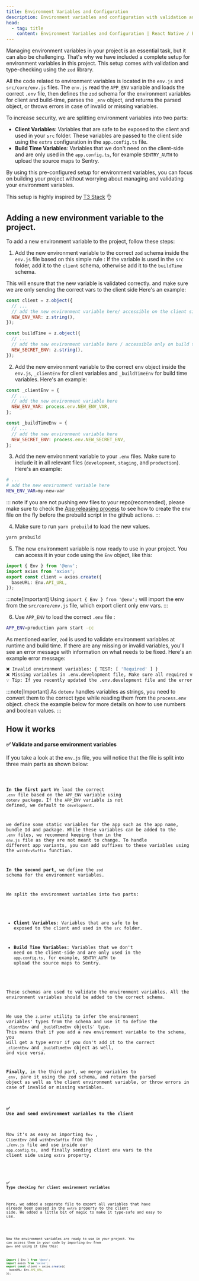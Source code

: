 ```yaml
---
title: Environment Variables and Configuration
description: Environment variables and configuration with validation and type-checking.
head:
  - tag: title
    content: Environment Variables and Configuration | React Native / Expo Starter
---
```



Managing environment variables in your project is an essential task, but it can also be challenging. That's why we have included a complete setup for environment variables in this project. This setup comes with validation and type-checking using the `zod` library.

All the code related to environment variables is located in the `env.js` and `src/core/env.js` files. The `env.js` read the `APP_ENV` variable and loads the correct `.env` file, then defines the `zod` schema for the environment variables for client and build-time, parses the `_env` object, and returns the parsed object, or throws errors in case of invalid or missing variables.

To increase security, we are splitting environment variables into two parts:

- **Client Variables**: Variables that are safe to be exposed to the client and used in your `src` folder. These variables are passed to the client side using the `extra` configuration in the `app.config.ts` file.
- **Build Time Variables**: Variables that we don't need on the client-side and are only used in the `app.config.ts`, for example `SENTRY_AUTH` to upload the source maps to Sentry.

By using this pre-configured setup for environment variables, you can focus on building your project without worrying about managing and validating your environment variables.

This setup is highly inspired by [T3 Stack](https://create.t3.gg/) 👌

## Adding a new environment variable to the project.

To add a new environment variable to the project, follow these steps:

1. Add the new environment variable to the correct `zod` schema inside the `env.js` file based on this simple rule :
   If the variable is used in the `src` folder, add it to the `client` schema, otherwise add it to the `buildTime` schema.

This will ensure that the new variable is validated correctly. and make sure we are only sending the correct vars to the client side
Here's an example:

```js title="env.js"
const client = z.object({
  // ...
  // add the new environment variable here/ accessible on the client side and build time(app.config.ts)
  NEW_ENV_VAR: z.string(),
});

const buildTime = z.object({
  // ...
  // add the new environment variable here / accessible only on build time(app.config.ts)
  NEW_SECRET_ENV: z.string(),
});
```

2. Add the new environment variable to the correct env object inside the `env.js`, `_clientEnv` for client variables and `_buildTimeEnv` for build time variables. Here's an example:

```js title="env.js"
const _clientEnv = {
  // ...
  // add the new environment variable here
  NEW_ENV_VAR: process.env.NEW_ENV_VAR,
};

const _buildTimeEnv = {
  // ...
  // add the new environment variable here
  NEW_SECRET_ENV: process.env.NEW_SECRET_ENV,
};
```

3. Add the new environment variable to your `.env` files. Make sure to include it in all relevant files (`development`, `staging`, and `production`). Here's an example:

```bash title=".env.{APP_ENV}"
# ...
# add the new environment variable here
NEW_ENV_VAR=my-new-var
```

::: note
if you are not pushing env files to your repo(recomended), please make sure to check the [App releasing process](/ci-cd/app-releasing-process/#github-action-and-env-variables) to see how to create the env file on the fly before the prebuild script in the github actions.
:::

4. Make sure to run `yarn prebuild` to load the new values.

```bash
yarn prebuild
```

5. The new environment variable is now ready to use in your project. You can access it in your code using the `Env` object, like this:

```ts title="client.ts"
import { Env } from '@env';
import axios from 'axios';
export const client = axios.create({
  baseURL: Env.API_URL,
});
```

:::note[Important]
Using `import { Env } from '@env';` will import the env from the `src/core/env.js` file, which export client only env vars.
:::

6. Use `APP_ENV` to load the correct `.env` file :

```bash
APP_ENV=production yarn start -cc
```

As mentioned earlier, `zod` is used to validate environment variables at runtime and build time. If there are any missing or invalid variables, you'll see an error message with information on what needs to be fixed. Here's an example error message:

```bash
❌ Invalid environment variables: { TEST: [ 'Required' ] }
❌ Missing variables in .env.development file, Make sure all required variables are defined in the .env.development file.
💡 Tip: If you recently updated the .env.development file and the error still persists, try restarting the server with the -c flag to clear the cache.
```

:::note[Important]
As `dotenv` handles variables as strings, you need to convert them to the correct type while reading them from the `process.env` object. check the example below for more details on how to use numbers and boolean values.
:::

## How it works

#### ✅ Validate and parse environment variables

If you take a look at the `env.js` file, you will notice that the file is split into three main parts as shown below:

<Code file="env.js" />

**In the first part** We load the correct `.env` file based on the `APP_ENV` variable using `dotenv` package. If the `APP_ENV` variable is not defined, we default to `development`.

we define some static variables for the app such as the app name, bundle Id and package. While these variables can be added to the `.env` files, we recommend keeping them in the `env.js` file as they are not meant to change. To handle different app variants, you can add suffixes to these variables using the `withEnvSuffix` function.

**In the second part**, we define the `zod` schema for the environment variables.

We split the environment variables into two parts:

- **Client Variables**: Variables that are safe to be exposed to the client and used in the `src` folder.

- **Build Time Variables**: Variables that we don't need on the client-side and are only used in the `app.config.ts`, for example, `SENTRY_AUTH` to upload the source maps to Sentry.

These schemas are used to validate the environment variables. All the environment variables should be added to the correct schema.

We use the `z.infer` utility to infer the environment variables' types from the schema and use it to define the `_clientEnv` and `_buildTimeEnv` objects' type. This means that if you add a new environment variable to the schema, you will get a type error if you don't add it to the correct `_clientEnv` and `_buildTimeEnv` object as well, and vice versa.

**Finally**, in the third part, we merge variables to `_env`, pare it using the zod schema, and return the parsed object as well as the client environment variable, or throw errors in case of invalid or missing variables.

#### ✅ Use and send environment variables to the client

Now it's as easy as importing `Env` , `ClientEnv` and `withEnvSuffix` from the `./env.js` file and use inside our `app.config.ts`, and finally sending client env vars to the client side using `extra` property.

<Code file="app.config.ts" meta="{4,8-10}" />

#### ✅ Type checking for client environment variables

Here, we added a separate file to export all variables that have already been passed in the `extra` property to the client side. We added a little bit of magic to make it type-safe and easy to use.

<Code file="src/core/env.js" />

Now the environment variables are ready to use in your project. You can access them in your code by importing `Env` from `@env` and using it like this:

```ts title="client.ts"
import { Env } from '@env';
import axios from 'axios';
export const client = axios.create({
  baseURL: Env.API_URL,
});
```
